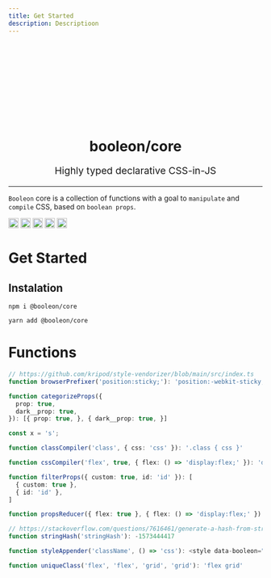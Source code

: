 ```yaml
---
title: Get Started
description: Descriptioon
---
```



<div align="center">
  <Svg w_144 h_144 fl_sd_2 dark__fl_sd_4 {...logo} />
  <h1 align="center">booleon/core</h1>
  <p align="center" style="font-size: 1.2rem;">
    Highly typed declarative CSS-in-JS
  </p>
  <hr />
</div>

`Booleon` core is a collection of functions with a goal to `manipulate` and `compile` CSS, based on `boolean props`.

<img
  width="auto"
  height="20"
  alt="version"
  src="https://badgen.net/npm/v/@booleon/core"
/>
<img
  width="auto"
  height="20"
  alt="commits"
  src="https://badgen.net/github/commits/viniciusflv/booleon"
/>
<img
  width="auto"
  height="20"
  alt="publish size"
  src="https://badgen.net//packagephobia/publish/@booleon/core"
/>
<img
  width="auto"
  height="20"
  alt="minified size"
  src="https://badgen.net/bundlephobia/min/@booleon/core"
/>
<img
  width="auto"
  height="20"
  alt="minzipped size"
  src="https://badgen.net/bundlephobia/minzip/@booleon/core"
/>

# Get Started

## Instalation

```shell
npm i @booleon/core
```

```shell
yarn add @booleon/core
```

# Functions

```ts
// https://github.com/kripod/style-vendorizer/blob/main/src/index.ts
function browserPrefixer('position:sticky;'): 'position:-webkit-sticky;position:sticky;'

function categorizeProps({
  prop: true,
  dark__prop: true,
}): [{ prop: true, }, { dark__prop: true, }]

const x = 's';

function classCompiler('class', { css: 'css' }): '.class { css }'

function cssCompiler('flex', true, { flex: () => 'display:flex;' }): 'display:flex;'

function filterProps({ custom: true, id: 'id' }): [
  { custom: true },
  { id: 'id' },
]

function propsReducer({ flex: true }, { flex: () => 'display:flex;' }): { css: 'display:flex;' }

// https://stackoverflow.com/questions/7616461/generate-a-hash-from-string-in-javascript#7616484
function stringHash('stringHash'): -1573444417

function styleAppender('className', () => 'css'): <style data-booleon="className">.className{css}</style>

function uniqueClass('flex', 'flex', 'grid', 'grid'): 'flex grid'
```
